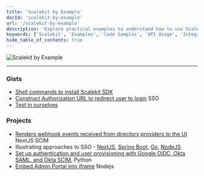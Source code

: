 ```yaml
---
title: 'Scalekit by Example'
docId: 'scalekit-by-example'
url: '/scalekit-by-example'
description: 'Explore practical examples to understand how to use Scalekit effectively.'
keywords: ['Scalekit', 'Examples', 'Code Samples', 'API Usage', 'Integration', 'Best Practices']
hide_table_of_contents: true
---
```



<div className="centered-container">
  <img
    src={require('./hero-example-by-scalekit.png').default}
    alt="Scalekit by Example"
    style={{ width: '64px', height: '64px' }}
  />
</div>

<CenteredComponent />

---

<div className="row">
<div className="col col--6">
<div className="col-demo">

### Gists

- [Shell commands to install Scalekit SDK](https://gist.github.com/scalekit-devs/d18879b7f3cef987bf0e94218ecb2045)
- [Construct Authorization URL to redirect user to login](https://gist.github.com/scalekit-devs/22ea21cd3bf0e51590e95c102389b5e8)
  <span className="badge--lang">SSO</span>
- [Test in ourselves](/examples/hello-world)

</div>
</div>

<div className="col col--6">
<div className="col-demo">

### Projects

- [Renders webhook events received from directory providers to the UI](https://github.com/scalekit-inc/webhook-events-nextjs)
  <span className="badge--lang">NextJS</span> <span className="badge--lang">SCIM</span>
- Illustrating approaches to SSO - [NextJS](https://github.com/scalekit-inc/scalekit-nextjs-example),
  [Spring Boot](https://github.com/scalekit-inc/scalekit-spring-boot-example),
  [Go](https://github.com/scalekit-inc/scalekit-go-example),
  [NodeJS](https://github.com/scalekit-inc/scalekit-express-example)
- [Set up authentication and user provisioning with Google OIDC, Okta SAML, and Okta SCIM.](https://github.com/scalekit-inc/auth-examples)
  <span className="badge--lang">Python</span>
- [Embed Admin Portal into iframe](https://github.com/scalekit-inc/embed-admin-portal-sample)
  <span className="badge--lang">Nodejs</span>

</div>
</div>
</div>
